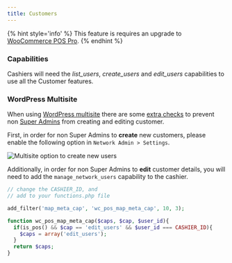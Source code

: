 ```yaml
---
title: Customers
---
```


{% hint style='info' %}
This feature is requires an upgrade to [WooCommerce POS Pro](http://wcpos.com/pro).
{% endhint %}

### Capabilities

Cashiers will need the _list_users_, _create_users_ and _edit_users_ capabilities to use all the Customer features.

### WordPress Multisite

When using [WordPress multisite](https://codex.wordpress.org/Create_A_Network) there are some [extra checks](https://github.com/WordPress/WordPress/blob/master/wp-includes/capabilities.php) to prevent non [Super Admins](https://codex.wordpress.org/Roles_and_Capabilities#Super_Admin) from creating and editing customer.

First, in order for non Super Admins to **create** new customers, please enable the following option in `Network Admin > Settings`.

![Multisite option to create new users](https://wcpos.com/wp-content/uploads/2016/09/multisite-create-new-users.png "Multisite option to create new users")

Additionally, in order for non Super Admins to **edit** customer details, you will need to add the `manage_network_users` capability to the cashier.

```php
// change the CASHIER_ID, and
// add to your functions.php file

add_filter('map_meta_cap', 'wc_pos_map_meta_cap', 10, 3);

function wc_pos_map_meta_cap($caps, $cap, $user_id){
  if(is_pos() && $cap == 'edit_users' && $user_id === CASHIER_ID){
    $caps = array('edit_users');
  }
  return $caps;
}
```
